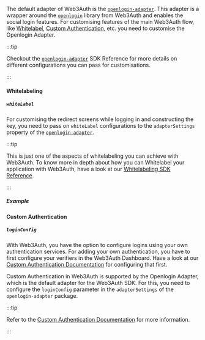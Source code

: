 
The default adapter of Web3Auth is the [`openlogin-adapter`](/sdk/pnp/web/adapters/openlogin). This adapter is a wrapper around the
[`openlogin`](/sdk/pnp/web/adapters/openlogin) library from Web3Auth and enables the social login features. For customising features of the main
Web3Auth flow, like [Whitelabel](./whitelabel), [Custom Authentication](./custom-authentication), etc. you need to customise the Openlogin Adapter.

:::tip

Checkout the [`openlogin-adapter`](/sdk/pnp/web/adapters/openlogin) SDK Reference for more details on different configurations you can pass for
customisations.

:::

#### Whitelabeling

##### `whiteLabel`

For customising the redirect screens while logging in and constructing the key, you need to pass on `whiteLabel` configurations to the
`adapterSettings` property of the [`openlogin-adapter`](/sdk/pnp/web/adapters/openlogin).

:::tip

This is just one of the aspects of whitelabeling you can achieve with Web3Auth. To know more in depth about how you can Whitelabel your application
with Web3Auth, have a look at our [Whitelabeling SDK Reference](./whitelabel).

:::

##### Example

<OpenloginWhiteLabelExample />

#### Custom Authentication

##### `loginConfig`

With Web3Auth, you have the option to configure logins using your own authentication services. For adding your own authentication, you have to first
configure your verifiers in the Web3Auth Dashboard. Have a look at our [Custom Authentication Documentation](/pnp/features/custom-authentication/) for
configuring that first.

Custom Authentication in Web3Auth is supported by the Openlogin Adapter, which is the default adapter for the Web3Auth SDK. For this, you need to
configure the `loginConfig` parameter in the `adapterSettings` of the `openlogin-adapter` package.

:::tip

Refer to the [Custom Authentication Documentation](./custom-authentication) for more information.

:::
